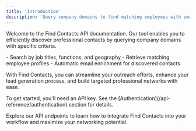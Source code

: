 ```yaml
---
title: 'Introduction'
description: 'Query company domains to find matching employees with email enrichment'
---
```


Welcome to the Find Contacts API documentation. Our tool enables you to efficiently discover professional contacts by querying company domains with specific criteria.

<Card title="Key Features" icon="stars">
  - Search by job titles, functions, and geography
  - Retrieve matching employee profiles
  - Automatic email enrichment for discovered contacts
</Card>

With Find Contacts, you can streamline your outreach efforts, enhance your lead generation process, and build targeted professional networks with ease.

<Note>
  To get started, you'll need an API key. See the [Authentication](/api-reference/authentication) section for details.
</Note>

Explore our API endpoints to learn how to integrate Find Contacts into your workflow and maximize your networking potential.